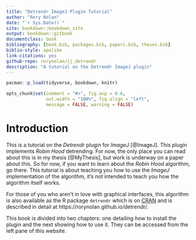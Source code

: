 ```yaml
--- 
title: "Detrendr ImageJ Plugin Tutorial"
author: "Rory Nolan"
date: "`r Sys.Date()`"
site: bookdown::bookdown_site
output: bookdown::gitbook
documentclass: book
bibliography: [book.bib, packages.bib, papers.bib, theses.bib]
biblio-style: apalike
link-citations: yes
github-repo: rorynolan/ij_detrendr
description: "A tutorial on the Detrendr ImageJ plugin"
---
```


```r
pacman::p_load(tidyverse, bookdown, knitr)

opts_chunk$set(comment = "#>", fig.asp = 0.6, 
               out.width = "100%", fig.align = "left",
               message = FALSE, warning = FALSE)
```

# Introduction {-}


This is a tutorial on the _Detrendr_ plugin for _ImageJ_ [@ImageJ]. This plugin implements _Robin Hood_ detrending. For now, the only place you can read about this is in my thesis [@MyThesis], but work is underway on a paper about this. So for now, if you want to learn about the _Robin Hood_ algorithm, go there. This tutorial is about teaching you how to use the _ImageJ_ implementation of the algorithm, it's not intended to teach you how the algorithm itself works.

For those of you who aren't in love with graphical interfaces, this algorithm is also available as the R package `detrendr` which is on [CRAN](https://cran.r-project.org/package=detrendr) and is described in detail at https://rorynolan.github.io/detrendr/.

This book is divided into two chapters: one detailing how to install the plugin and the next showing how to use it. They can be accessed from the left pane of this website.

